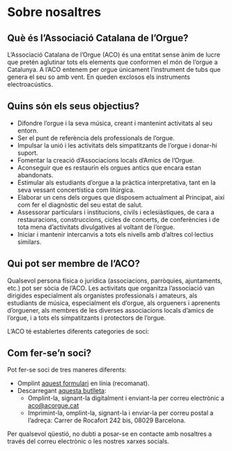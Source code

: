 
# Sobre nosaltres

## Què és l’Associació Catalana de l’Orgue?

L’Associació Catalana de l’Orgue (ACO) és una entitat sense ànim de lucre que pretén aglutinar tots els elements que conformen el món de l’orgue a Catalunya. A l’ACO entenem per orgue únicament l’instrument de tubs que genera el seu so amb vent. En queden exclosos els instruments electroacústics.

## Quins són els seus objectius?

- Difondre l’orgue i la seva música, creant i mantenint activitats al seu entorn.
- Ser el punt de referència dels professionals de l’orgue.
- Impulsar la unió i les activitats dels simpatitzants de l’orgue i donar-hi suport.
- Fomentar la creació d’Associacions locals d’Amics de l’Orgue.
- Aconseguir que es restaurin els orgues antics que encara estan abandonats.
- Estimular als estudiants d’orgue a la pràctica interpretativa, tant en la seva vessant concertística com litúrgica.
- Elaborar un cens dels orgues que disposem actualment al Principat, així com fer el diagnòstic del seu estat de salut.
- Assessorar particulars i institucions, civils i eclesiàstiques, de cara a restauracions, construccions, cicles de concerts, de conferències i de tota mena d’activitats divulgatives al voltant de l’orgue.
- Iniciar i mantenir intercanvis a tots els nivells amb d’altres col·lectius similars.

## Qui pot ser membre de l’ACO?

Qualsevol persona física o jurídica (associacions, parròquies, ajuntaments, etc.) pot ser sòcia de l’ACO. Les activitats que organitza l’associació van dirigides especialment als organistes professionals i amateurs, als estudiants de música, especialment els d’orgue, als orgueners i aprenents d’orguener, als membres de les diverses associacions locals d’amics de l’orgue, i a tots els simpatitzants i protectors de l’orgue.

L’ACO té establertes diferents categories de soci:

<Pricing />

## Com fer-se’n soci?

Pot fer-se soci de tres maneres diferents:

- Omplint [aquest formulari](https://forms.gle/nYWSTWgjdLT4WP6S8) en línia (recomanat).
- Descarregant [aquesta butlleta](https://nextcloud.acorgue.cat/s/a6jB33E8cZTwDCp/download):
  - Omplint-la, signant-la digitalment i enviant-la per correu electrònic a aco@acorgue.cat
  - Imprimint-la, omplint-la, signant-la i enviar-la per correu postal a l’adreça: Carrer de Rocafort 242 bis, 08029 Barcelona.

Per qualsevol qüestió, no dubti a posar-se en contacte amb nosaltres a través del correu electrònic o les nostres xarxes socials.
